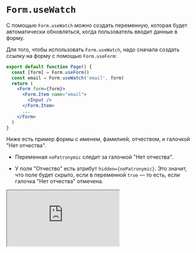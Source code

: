 # `Form.useWatch`

С помощью `Form.useWatch` можно создать переменную, которая будет автоматически обновляться, когда пользователь вводит данные в форму.

Для того, чтобы использовать `Form.useWatch`, надо сначала создать ссылку на форму с помощью `Form.useForm`:

```jsx page.js
export default function Page() {
  const [form] = Form.useForm()
  const email = Form.useWatch('email', form)
  return (
    <Form form={form}>
      <Form.Item name="email">
        <Input />
      </Form.Item>
      ...
    </Form>
  )
}
```

Ниже есть пример формы с именем, фамилией, отчеством, и галочкой "Нет отчества".

* Переменная `noPatronymic` следит за галочкой "Нет отчества".

* У поля "Отчество" есть атрибут `hidden={noPatronymic}`. Это значит, что поле будет скрыто, если в переменной `true` — то есть, если галочка "Нет отчества" отмечена.

<iframe src="https://codesandbox.io/embed/antd-form-03rwns?fontsize=11&hidenavigation=1&module=%2Fsrc%2FApp.js&theme=dark&view=split&editorsize=50&codemirror=1&highlights=8,9,46"
     style={{width:"100%", height:"500px", border:"0", borderRadius: "4px", overflow:"hidden"}}
     title="antd form"
     allow="accelerometer; ambient-light-sensor; camera; encrypted-media; geolocation; gyroscope; hid; microphone; midi; payment; usb; vr; xr-spatial-tracking"
     sandbox="allow-forms allow-modals allow-popups allow-presentation allow-same-origin allow-scripts"
   / >
